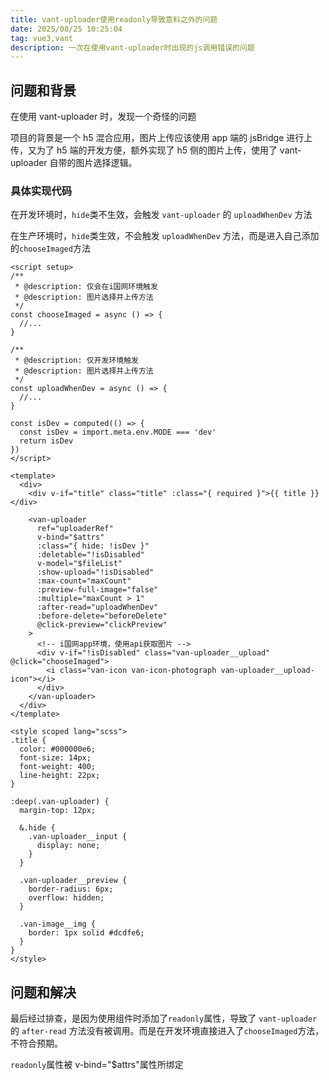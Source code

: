 ```yaml
---
title: vant-uploader使用readonly导致意料之外的问题
date: 2025/08/25 10:25:04
tag: vue3,vant
description: 一次在使用vant-uploader时出现的js调用错误的问题
---
```


## 问题和背景

在使用 vant-uploader 时，发现一个奇怪的问题

项目的背景是一个 h5 混合应用，图片上传应该使用 app 端的 jsBridge 进行上传，又为了 h5 端的开发方便，额外实现了 h5 侧的图片上传，使用了 vant-uploader 自带的图片选择逻辑。

### 具体实现代码

在开发环境时，`hide`类不生效，会触发 `vant-uploader` 的 `uploadWhenDev` 方法

在生产环境时，`hide`类生效，不会触发 `uploadWhenDev` 方法，而是进入自己添加的`chooseImaged`方法

```vue showLineNumbers {31,43}
<script setup>
/**
 * @description: 仅会在i国网环境触发
 * @description: 图片选择并上传方法
 */
const chooseImaged = async () => {
  //...
}

/**
 * @description: 仅开发环境触发
 * @description: 图片选择并上传方法
 */
const uploadWhenDev = async () => {
  //...
}

const isDev = computed(() => {
  const isDev = import.meta.env.MODE === 'dev'
  return isDev
})
</script>

<template>
  <div>
    <div v-if="title" class="title" :class="{ required }">{{ title }}</div>

    <van-uploader
      ref="uploaderRef"
      v-bind="$attrs"
      :class="{ hide: !isDev }"
      :deletable="!isDisabled"
      v-model="$fileList"
      :show-upload="!isDisabled"
      :max-count="maxCount"
      :preview-full-image="false"
      :multiple="maxCount > 1"
      :after-read="uploadWhenDev"
      :before-delete="beforeDelete"
      @click-preview="clickPreview"
    >
      <!-- i国网app环境，使用api获取图片 -->
      <div v-if="!isDisabled" class="van-uploader__upload" @click="chooseImaged">
        <i class="van-icon van-icon-photograph van-uploader__upload-icon"></i>
      </div>
    </van-uploader>
  </div>
</template>

<style scoped lang="scss">
.title {
  color: #000000e6;
  font-size: 14px;
  font-weight: 400;
  line-height: 22px;
}

:deep(.van-uploader) {
  margin-top: 12px;

  &.hide {
    .van-uploader__input {
      display: none;
    }
  }

  .van-uploader__preview {
    border-radius: 6px;
    overflow: hidden;
  }

  .van-image__img {
    border: 1px solid #dcdfe6;
  }
}
</style>
```

## 问题和解决

最后经过排查，是因为使用组件时添加了`readonly`属性，导致了 `vant-uploader` 的 `after-read` 方法没有被调用。而是在开发环境直接进入了`chooseImaged`方法，不符合预期。

`readonly`属性被 v-bind="$attrs"属性所绑定
